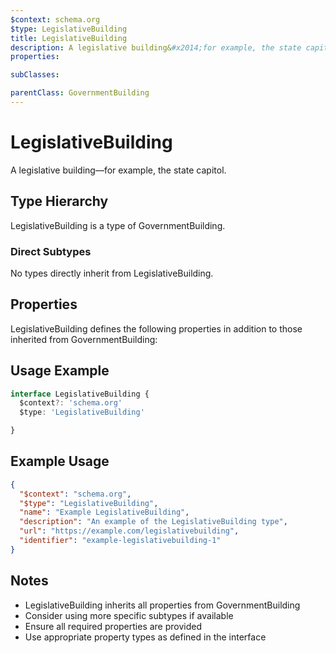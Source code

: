 ```yaml
---
$context: schema.org
$type: LegislativeBuilding
title: LegislativeBuilding
description: A legislative building&#x2014;for example, the state capitol.
properties:

subClasses:

parentClass: GovernmentBuilding
---
```


# LegislativeBuilding

A legislative building&#x2014;for example, the state capitol.

## Type Hierarchy

LegislativeBuilding is a type of GovernmentBuilding.

### Direct Subtypes

No types directly inherit from LegislativeBuilding.

## Properties

LegislativeBuilding defines the following properties in addition to those inherited from GovernmentBuilding:



## Usage Example

```typescript
interface LegislativeBuilding {
  $context?: 'schema.org'
  $type: 'LegislativeBuilding'

}
```

## Example Usage

```json
{
  "$context": "schema.org",
  "$type": "LegislativeBuilding",
  "name": "Example LegislativeBuilding",
  "description": "An example of the LegislativeBuilding type",
  "url": "https://example.com/legislativebuilding",
  "identifier": "example-legislativebuilding-1"
}
```

## Notes

- LegislativeBuilding inherits all properties from GovernmentBuilding
- Consider using more specific subtypes if available
- Ensure all required properties are provided
- Use appropriate property types as defined in the interface
